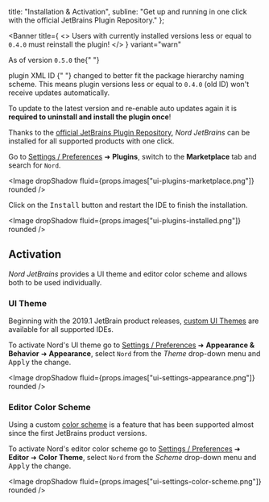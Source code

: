 

  title: "Installation & Activation",
  subline: "Get up and running in one click with the official JetBrains Plugin Repository."
};

<ShrinkedWidth value={25}>

<SpaceBox mTop={4} mBottom={4}>
  <Plugin />
</SpaceBox>

</ShrinkedWidth>

<ShrinkedWidth value={80}>

<WIPNotice />

<Banner
  title={
    <>
      Users with currently installed versions less or equal to <Code>0.4.0</Code> must reinstall the plugin!
    </>
  }
  variant="warn"
>
  As of version <Code>0.5.0</Code> the{" "}
  <Link
    href="https://www.jetbrains.org/intellij/sdk/docs/basics/plugin_structure/plugin_configuration_file.html"
    variant="minimal"
  >
    plugin XML ID
  </Link>{" "}
  changed to better fit the package hierarchy naming scheme.
  This means plugin versions less or equal to <Code>0.4.0</Code> (old ID) won't receive updates automatically.

To update to the latest version and re-enable auto updates again it is **required to uninstall and install the plugin once**!

</Banner>

Thanks to the [official JetBrains Plugin Repository][jb-plug-repo-nord], _Nord JetBrains_ can be installed for all supported products with one click.

Go to [Settings / Preferences][jb-docs-sett_prefs] ➜ **Plugins**, switch to the **Marketplace** tab and search for `Nord`.

<Image dropShadow fluid={props.images["ui-plugins-marketplace.png"]} rounded />

Click on the <Kbd>Install</Kbd> button and restart the IDE to finish the installation.

<Image dropShadow fluid={props.images["ui-plugins-installed.png"]} rounded />

## Activation

_Nord JetBrains_ provides a UI theme and editor color scheme and allows both to be used individually.

### UI Theme

Beginning with the 2019.1 JetBrain product releases, [custom UI Themes][jb-docs-sdk-ui_theme] are available for all supported IDEs.

To activate Nord's UI theme go to [Settings / Preferences][jb-docs-sett_prefs] ➜ **Appearance & Behavior** ➜ **Appearance**, select `Nord` from the _Theme_ drop-down menu and <Kbd>Apply</Kbd> the change.

<Image dropShadow fluid={props.images["ui-settings-appearance.png"]} rounded />

### Editor Color Scheme

Using a custom [color scheme][jb-docs-color_fonts] is a feature that has been supported almost since the first JetBrains product versions.

To activate Nord's editor color scheme go to [Settings / Preferences][jb-docs-sett_prefs] ➜ **Editor** ➜ **Color Theme**, select `Nord` from the _Scheme_ drop-down menu and <Kbd>Apply</Kbd> the change.

<Image dropShadow fluid={props.images["ui-settings-color-scheme.png"]} rounded />

</ShrinkedWidth>

[jb-docs-color_fonts]: https://www.jetbrains.com/help/idea/configuring-colors-and-fonts.html
[jb-docs-sdk-ui_theme]: https://www.jetbrains.org/intellij/sdk/docs/reference_guide/ui_themes/themes_intro.html
[jb-docs-sett_prefs]: https://www.jetbrains.com/help/idea/settings-preferences-dialog.html
[jb-plug-repo-nord]: https://plugins.jetbrains.com/plugin/10321-nord
[jb-plug-repo]: https://plugins.jetbrains.com
